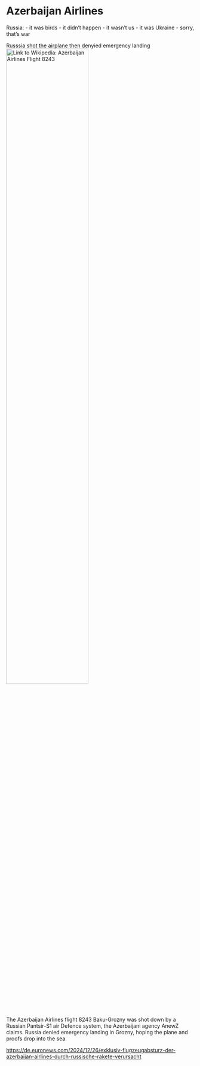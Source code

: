 # Azerbaijan Airlines {#sec-denial-azerbaijan}

::: {.callout-caution title="Myth"}
Russia:
- it was birds
- it didn't happen
- it wasn't us
- it was Ukraine
- sorry, that's war
:::

::: {.callout-tip title="Truth"}
Russsia shot the airplane then denyied emergency landing
[<br>![Link to Wikipedia: Azerbaijan Airlines Flight 8243](../all_common_img/Wikipedia.png){width="66%"}](https://en.wikipedia.org/wiki/Azerbaijan_Airlines_Flight_8243)
:::

The Azerbaijan Airlines flight 8243 Baku-Grozny was shot down by a Russian Pantsir-S1 air Defence system, the Azerbaijani agency AnewZ claims. Russia denied emergency landing in Grozny, hoping the plane and proofs drop into the sea.

[https://de.euronews.com/2024/12/26/exklusiv-flugzeugabsturz-der-azerbaijan-airlines-durch-russische-rakete-verursacht](https://de.euronews.com/2024/12/26/exklusiv-flugzeugabsturz-der-azerbaijan-airlines-durch-russische-rakete-verursacht)
